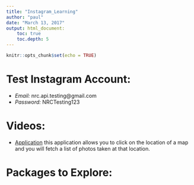 ```yaml
---
title: "Instagram_Learning"
author: "paul"
date: "March 13, 2017"
output: html_document:
    toc: true
    toc.depth: 5
---
```


```r
knitr::opts_chunk$set(echo = TRUE)
```

#   Test Instagram Account:
*   _Email:_ nrc.api.testing@gmail.com
*   _Password:_ NRCTesting123

#   Videos:
*   [Application](https://www.youtube.com/watch?v=rfhrKWMSFKU)
    this application allows you to click on the location of a map 
    and you will fetch a list of photos taken at that location. 
    
#   Packages to Explore:
